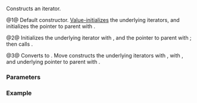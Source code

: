 {{cpp/ranges/join_view/iterator/title|''iterator''}}
{{cpp/ranges/join_view/navbar}}

{{dcl begin}}
{{dcl|num=1|since=c++20|1=
/*iterator*/() requires std::default_initializable&lt;OuterIter&gt; &amp;&amp;
                        std::default_initializable&lt;InnerIter&gt; = default;
}}
{{dcl|num=2|since=c++20|1=
constexpr /*iterator*/( Parent&amp; parent, OuterIter outer );
}}
{{dcl|num=3|since=c++20|1=
constexpr /*iterator*/( /*iterator*/&lt;!Const&gt; i )
    requires Const &amp;&amp;
             std::convertible_to&lt;ranges::iterator_t&lt;V&gt;, OuterIter&gt; &amp;&amp;
             std::convertible_to&lt;ranges::iterator_t&lt;InnerRng&gt;, InnerIter&gt;;
}}
{{dcl end}}

Constructs an iterator.

@1@ Default constructor. [[cpp/language/value initialization|Value-initializes]] the underlying iterators, and initializes the pointer to parent {{lc|ranges::join_view}} with {{c|nullptr}}.

@2@ Initializes the underlying {{rlpi|/#Data members|outer_}} iterator with {{c|std::move(outer)}}, and the pointer to parent {{rlpi|/#Data members|parent_}} with {{c|std::addressof(parent)}}; then calls {{rlpf|satisfy}}.

@3@ Converts {{c|/*iterator*/&lt;false&gt;}} to {{c|/*iterator*/&lt;true&gt;}}. Move constructs the underlying iterators {{rlpi|/#Data members|outer_}} with {{c|std::move(i.outer_)}}, {{rlpi|/#Data members|inner_}} with {{c|std::move(i.inner_)}}, and underlying pointer to parent {{rlpi|/#Data members|parent_}} with {{c|i.parent_}}.

===Parameters===
{{par begin}}
{{par|parent|a (possibly const-qualified) {{lc|ranges::join_view}}}}
{{par|outer|an iterator into (possibly const-qualified) {{c|ranges::iterator_t&lt;Base&gt;}}}}
{{par|i|an {{c|/*iterator*/&lt;false&gt;}}}}
{{par end}}

===Example===
{{example
|code=
|output=
}}

{{langlinks|de|es|ja|ru|zh}}